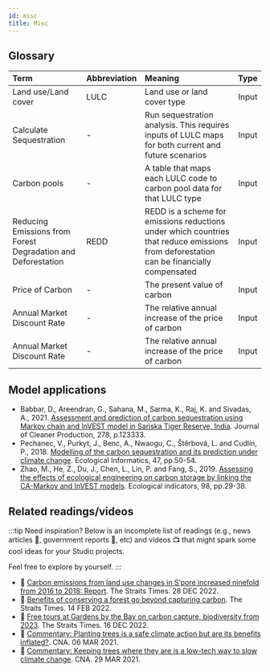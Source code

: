 ```yaml
---
id: misc
title: Misc
---
```


## Glossary
| Term                      | Abbreviation       | Meaning                     | Type   |
| :------------------------ | :------------------| :-------------------------- | :---:  |
| Land use/Land cover	      | LULC               | Land use or land cover type | Input  |
| Calculate Sequestration   | -                  | Run sequestration analysis. This requires inputs of LULC maps for both current and future scenarios | Input  |
| Carbon pools              | -                  | A table that maps each LULC code to carbon pool data for that LULC type | Input  |
| Reducing Emissions from Forest Degradation and Deforestation| REDD              | REDD is a scheme for emissions reductions under which countries that reduce emissions from deforestation can be financially compensated | Input  |
| Price of Carbon           | -                  |The present value of carbon | Input  |
| Annual Market Discount Rate| -                 |The relative annual increase of the price of carbon | Input  |
| Annual Market Discount Rate| -                 |The relative annual increase of the price of carbon | Input  |

## Model applications 
- Babbar, D., Areendran, G., Sahana, M., Sarma, K., Raj, K. and Sivadas, A., 2021. [Assessment and prediction of carbon sequestration using Markov chain and InVEST model in Sariska Tiger Reserve, India](https://doi.org/10.1016/j.jclepro.2020.123333). Journal of Cleaner Production, 278, p.123333.   
- Pechanec, V., Purkyt, J., Benc, A., Nwaogu, C., Štěrbová, L. and Cudlín, P., 2018. [Modelling of the carbon sequestration and its prediction under climate change](https://doi.org/10.1016/j.ecoinf.2017.08.006). Ecological Informatics, 47, pp.50-54.
- Zhao, M., He, Z., Du, J., Chen, L., Lin, P. and Fang, S., 2019. [Assessing the effects of ecological engineering on carbon storage by linking the CA-Markov and InVEST models]( https://doi.org/10.1016/j.ecolind.2018.10.052). Ecological indicators, 98, pp.29-38.

## Related readings/videos
:::tip Need inspiration?
Below is an incomplete list of readings (e.g., news articles 📰, government reports 📗, etc) and videos 📺 that might spark some cool ideas for your Studio projects.

Feel free to explore by yourself.
:::

- 📰 [Carbon emissions from land use changes in S’pore increased ninefold from 2016 to 2018: Report](https://www.straitstimes.com/singapore/greenhouse-gas-emissions-from-land-use-changes-in-s-pore-increased-tenfold-from-2016-to-2018-report). The Straits Times. 28 DEC 2022.
- 📰 [Benefits of conserving a forest go beyond capturing carbon](https://www.straitstimes.com/singapore/environment/benefits-of-conserving-a-forest-go-beyond-capturing-carbon). The Straits Times. 14 FEB 2022. 
- 📰 [Free tours at Gardens by the Bay on carbon capture, biodiversity from 2023](https://www.straitstimes.com/singapore/new-free-tours-at-gardens-by-the-bay-on-concepts-such-as-carbon-capture-biodiversity-to-begin-in-2023). The Straits Times. 16 DEC 2022.
- 📰 [Commentary: Planting trees is a safe climate action but are its benefits inflated?](https://www.channelnewsasia.com/commentary/planting-trees-safe-climate-change-action-benefits-environment-1883086). CNA. 06 MAR 2021. 
- 📰 [Commentary: Keeping trees where they are is a low-tech way to slow climate change](https://www.channelnewsasia.com/commentary/keeping-trees-carbon-capture-mitigate-climate-change-1883211). CNA. 29 MAR 2021.
